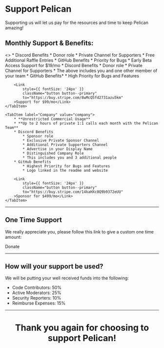 
# Support Pelican

Supporting us will let us pay for the resources and time to keep Pelican amazing!

## Monthly Support & Benefits:

<Tabs>
    <TabItem label="Individual" value="individual">
        <>
            * Discord Benefits
                * Donor role
                * Private Channel for Supporters
                * Free Additional Raffle Entries
            * GitHub Benefits
                * Priority for Bugs
                * Early Beta Access
        </>
        <Link
            style={{ fontSize: '24px' }}
            className="button button--primary"
            to="https://buy.stripe.com/14kdU99SI4UT7ni9AB"
        >Support for $19/mo</Link>
    </TabItem>
    <TabItem label="Team" value="team">
        * Discord Benefits
            * Donor role
            * Private Channel for Supporters
            * The above includes you and one other member of your team
        * GitHub Benefits*
            * High Priority for Bugs and Features

        <Link
            style={{ fontSize: '24px' }}
            className="button button--primary"
            to="https://buy.stripe.com/8wMcQ5fd2731azu5km"
        >Support for $99/mo</Link>
    </TabItem>

    <TabItem label="Company" value="company">
        * **Unrestricted Commercial Usage**
        * **Up to 2 hours of private 1:1 calls each month with the Pelican Team**
        * Discord Benefits
            * Sponsor role
            * Exclusive Private Sponsor Channel
            * Additional Private Supporters Channel
            * Advertise in your Display Name
            * Distinguished Company Role
            * This includes you and 3 additional people
        * GitHub Benefits
            * Highest Priority for Bugs and Features
            * Logo linked in the readme and website

        <Link
            style={{ fontSize: '24px' }}
            className="button button--primary"
            to="https://buy.stripe.com/14kaHXc0Q9b9372eUU"
        >Sponsor for $499/mo</Link>
    </TabItem>
</Tabs>

<hr />

## One Time Support

We really appreciate you, please follow this link to give a custom one time amount:

<Link
    style={{ fontSize: '24px' }}
    className="button button--primary"
    to="https://github.com/sponsors/pelican-dev?frequency=one-time"
>Donate</Link>

<hr />

## How will your support be used?

We will be putting your well received funds into the following:

* Code Contributors: 50%
* Active Moderators: 25%
* Security Reporters: 10%
* Reimburse Expenses: 15%

<hr />

<center><h1>Thank you again for choosing to support Pelican!</h1></center>